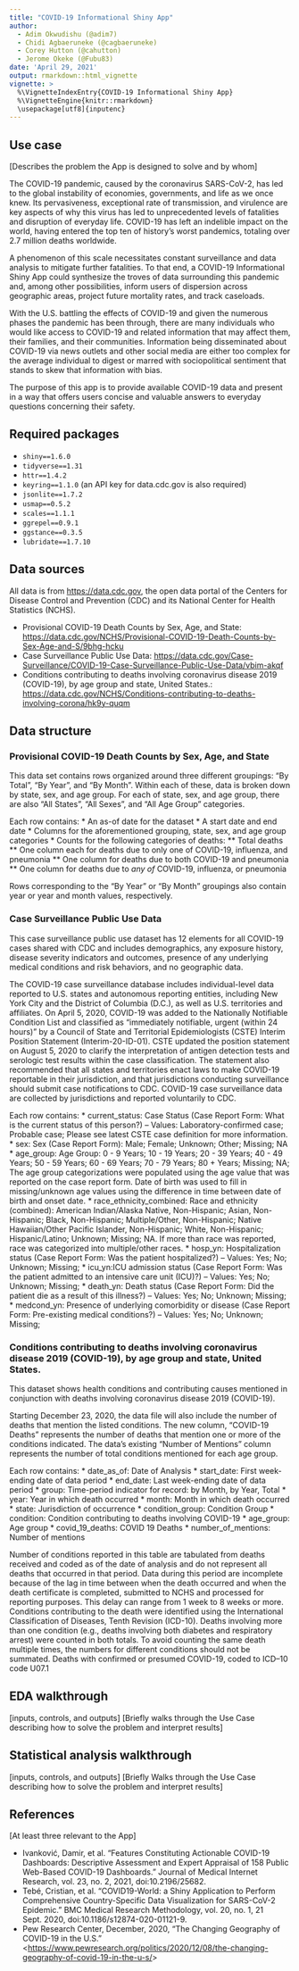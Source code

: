 ```yaml
---
title: "COVID-19 Informational Shiny App"
author:
  - Adim Okwudishu (@adim7)
  - Chidi Agbaeruneke (@cagbaeruneke)
  - Corey Hutton (@cahutton)
  - Jerome Okeke (@Fubu83)
date: 'April 29, 2021'
output: rmarkdown::html_vignette
vignette: >
  %\VignetteIndexEntry{COVID-19 Informational Shiny App}
  %\VignetteEngine{knitr::rmarkdown}
  \usepackage[utf8]{inputenc}
---
```


## Use case

[Describes the problem the App is designed to solve and by whom]

The COVID-19 pandemic, caused by the coronavirus SARS-CoV-2, has led to the global instability of economies, governments, and life as we once knew. Its pervasiveness, exceptional rate of transmission, and virulence are key aspects of why this virus has led to unprecedented levels of fatalities and disruption of everyday life. COVID-19 has left an indelible impact on the world, having entered the top ten of history's worst pandemics, totaling over 2.7 million deaths worldwide.

A phenomenon of this scale necessitates constant surveillance and data analysis to mitigate further fatalities. To that end, a COVID-19 Informational Shiny App could synthesize the troves of data surrounding this pandemic and, among other possibilities, inform users of dispersion across geographic areas, project future mortality rates, and track caseloads.

With the U.S. battling the effects of COVID-19 and given the numerous phases the pandemic has been through, there are many individuals who would like access to COVID-19 and related information that may affect them, their families, and their communities. Information being disseminated about COVID-19 via news outlets and other social media are either too complex for the average individual to digest or marred with sociopolitical sentiment that stands to skew that information with bias.

The purpose of this app is to provide available COVID-19 data and present in a way that offers users concise and valuable answers to everyday questions concerning their safety.


## Required packages

* `shiny==1.6.0`
* `tidyverse==1.31`
* `httr==1.4.2`
* `keyring==1.1.0` (an API key for data.cdc.gov is also required)
* `jsonlite==1.7.2`
* `usmap==0.5.2`
* `scales==1.1.1`
* `ggrepel==0.9.1`
* `ggstance==0.3.5`
* `lubridate==1.7.10`


## Data sources

All data is from [https://data.cdc.gov](data.cdc.gov), the open data portal of the Centers for Disease Control and Prevention (CDC) and its National Center for Health Statistics (NCHS).

* Provisional COVID-19 Death Counts by Sex, Age, and State: [https://data.cdc.gov/NCHS/Provisional-COVID-19-Death-Counts-by-Sex-Age-and-S/9bhg-hcku]()
* Case Surveillance Public Use Data: [https://data.cdc.gov/Case-Surveillance/COVID-19-Case-Surveillance-Public-Use-Data/vbim-akqf]()
* Conditions contributing to deaths involving coronavirus disease 2019 (COVID-19), by age group and state, United States.: [https://data.cdc.gov/NCHS/Conditions-contributing-to-deaths-involving-corona/hk9y-quqm]()


## Data structure

### Provisional COVID-19 Death Counts by Sex, Age, and State

This data set contains rows organized around three different groupings: "By Total", "By Year", and "By Month". Within each of these, data is broken down by state, sex, and age group. For each of state, sex, and age group, there are also "All States", "All Sexes", and "All Age Group" categories.

Each row contains:
* An as-of date for the dataset
* A start date and end date
* Columns for the aforementioned grouping, state, sex, and age group categories
* Counts for the following categories of deaths:
** Total deaths
** One column each for deaths due to only one of COVID-19, influenza, and pneumonia
** One column for deaths due to both COVID-19 and pneumonia
** One column for deaths due to _any of_ COVID-19, influenza, or pneumonia

Rows corresponding to the "By Year" or "By Month" groupings also contain year or year and month values, respectively.


### Case Surveillance Public Use Data

This case surveillance public use dataset has 12 elements for all COVID-19 cases shared with CDC and includes demographics, any exposure history, disease severity indicators and outcomes, presence of any underlying medical conditions and risk behaviors, and no geographic data.

The COVID-19 case surveillance database includes individual-level data reported to U.S. states and autonomous reporting entities, including New York City and the District of Columbia (D.C.), as well as U.S. territories and affiliates. On April 5, 2020, COVID-19 was added to the Nationally Notifiable Condition List and classified as “immediately notifiable, urgent (within 24 hours)” by a Council of State and Territorial Epidemiologists (CSTE) Interim Position Statement (Interim-20-ID-01). CSTE updated the position statement on August 5, 2020 to clarify the interpretation of antigen detection tests and serologic test results within the case classification. The statement also recommended that all states and territories enact laws to make COVID-19 reportable in their jurisdiction, and that jurisdictions conducting surveillance should submit case notifications to CDC. COVID-19 case surveillance data are collected by jurisdictions and reported voluntarily to CDC.

Each row contains:
* current_status: Case Status (Case Report Form: What is the current status of this person?) -- Values: Laboratory-confirmed case; Probable case; Please see latest CSTE case definition for more information.
* sex: Sex (Case Report Form): Male; Female; Unknown; Other; Missing; NA
* age_group: Age Group: 0 - 9 Years; 10 - 19 Years; 20 - 39 Years; 40 - 49 Years; 50 - 59 Years; 60 - 69 Years; 70 - 79 Years; 80 + Years; Missing; NA; The age group categorizations were populated using the age value that was reported on the case report form. Date of birth was used to fill in missing/unknown age values using the difference in time between date of birth and onset date.
* race_ethnicity_combined: Race and ethnicity (combined): American Indian/Alaska Native, Non-Hispanic; Asian, Non-Hispanic; Black, Non-Hispanic; Multiple/Other, Non-Hispanic; Native Hawaiian/Other Pacific Islander, Non-Hispanic; White, Non-Hispanic; Hispanic/Latino; Unknown; Missing; NA. If more than race was reported, race was categorized into multiple/other races.
* hosp_yn: Hospitalization status (Case Report Form: Was the patient hospitalized?) -- Values: Yes; No; Unknown; Missing;
* icu_yn:ICU admission status (Case Report Form: Was the patient admitted to an intensive care unit (ICU)?) -- Values: Yes; No; Unknown; Missing;
* death_yn: Death status (Case Report Form: Did the patient die as a result of this illness?) -- Values: Yes; No; Unknown; Missing;
* medcond_yn: Presence of underlying comorbidity or disease (Case Report Form: Pre-existing medical conditions?) -- Values: Yes; No; Unknown; Missing;

### Conditions contributing to deaths involving coronavirus disease 2019 (COVID-19), by age group and state, United States.

This dataset shows health conditions and contributing causes mentioned in conjunction with deaths involving coronavirus disease 2019 (COVID-19).

Starting December 23, 2020, the data file will also include the number of deaths that mention the listed conditions. The new column, “COVID-19 Deaths” represents the number of deaths that mention one or more of the conditions indicated. The data's existing “Number of Mentions” column represents the number of total conditions mentioned for each age group.

Each row contains:
* date_as_of: Date of Analysis
* start_date: First week-ending date of data period 
* end_date: Last week-ending date of data period
* group: Time-period indicator for record: by Month, by Year, Total
* year: Year in which death occurred
* month: Month in which death occurred
* state: Jurisdiction of occurrence
* condition_group: Condition Group
* condition: Condition contributing to deaths involving COVID-19
* age_group: Age group
* covid_19_deaths: COVID 19 Deaths
* number_of_mentions: Number of mentions

Number of conditions reported in this table are tabulated from deaths received and coded as of the date of analysis and do not represent all deaths that occurred in that period. Data during this period are incomplete because of the lag in time between when the death occurred and when the death certificate is completed, submitted to NCHS and processed for reporting purposes. This delay can range from 1 week to 8 weeks or more. Conditions contributing to the death were identified using the International Classification of Diseases, Tenth Revision (ICD-10). Deaths involving more than one condition (e.g., deaths involving both diabetes and respiratory arrest) were counted in both totals. To avoid counting the same death multiple times, the numbers for different conditions should not be summated. Deaths with confirmed or presumed COVID-19, coded to ICD–10 code U07.1

## EDA walkthrough

[inputs, controls, and outputs]
[Briefly walks through the Use Case describing how to solve the problem and interpret results]



## Statistical analysis walkthrough

[inputs, controls, and outputs]
[Briefly Walks through the Use Case describing how to solve the problem and interpret results]


## References

[At least three relevant to the App]

* Ivanković, Damir, et al. “Features Constituting Actionable COVID-19 Dashboards: Descriptive Assessment and Expert Appraisal of 158 Public Web-Based COVID-19 Dashboards.” Journal of Medical Internet Research, vol. 23, no. 2, 2021, doi:10.2196/25682. 
* Tebé, Cristian, et al. “COVID19-World: a Shiny Application to Perform Comprehensive Country-Specific Data Visualization for SARS-CoV-2 Epidemic.” BMC Medical Research Methodology, vol. 20, no. 1, 21 Sept. 2020, doi:10.1186/s12874-020-01121-9. 
* Pew Research Center, December, 2020, “The Changing Geography of COVID-19 in the U.S.” <[https://www.pewresearch.org/politics/2020/12/08/the-changing-geography-of-covid-19-in-the-u-s/]()>
